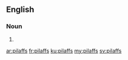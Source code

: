 ==English==

===Noun===
{{head|en|plural}}

# {{plural of|pilaff|lang=en|nocat=1}}

[[ar:pilaffs]]
[[fr:pilaffs]]
[[ku:pilaffs]]
[[my:pilaffs]]
[[sv:pilaffs]]